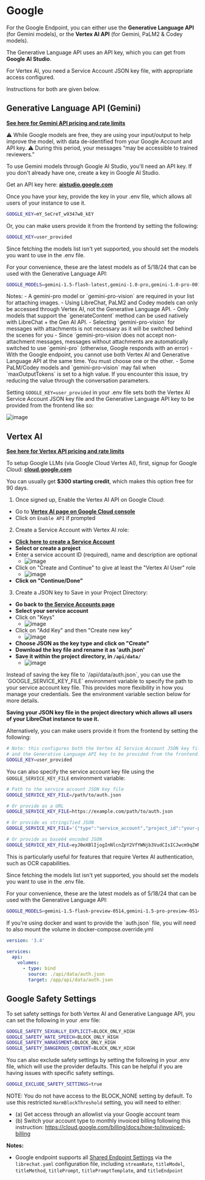 # Google

For the Google Endpoint, you can either use the **Generative Language API** (for Gemini models), or the **Vertex AI API** (for Gemini, PaLM2 & Codey models).

The Generative Language API uses an API key, which you can get from **Google AI Studio**.

For Vertex AI, you need a Service Account JSON key file, with appropriate access configured.

Instructions for both are given below.

## Generative Language API (Gemini)

**[See here for Gemini API pricing and rate limits](https://ai.google.dev/pricing)**

⚠️ While Google models are free, they are using your input/output to help improve the model, with data de-identified from your Google Account and API key.
⚠️ During this period, your messages “may be accessible to trained reviewers.”

To use Gemini models through Google AI Studio, you'll need an API key. If you don't already have one, create a key in Google AI Studio.

Get an API key here: **[aistudio.google.com](https://aistudio.google.com/app/apikey)**

Once you have your key, provide the key in your .env file, which allows all users of your instance to use it.

```bash filename=".env"
GOOGLE_KEY=mY_SeCreT_w9347w8_kEY
```

Or, you can make users provide it from the frontend by setting the following:

```bash filename=".env"
GOOGLE_KEY=user_provided
```

Since fetching the models list isn't yet supported, you should set the models you want to use in the .env file.

For your convenience, these are the latest models as of 5/18/24 that can be used with the Generative Language API:

```bash filename=".env"
GOOGLE_MODELS=gemini-1.5-flash-latest,gemini-1.0-pro,gemini-1.0-pro-001,gemini-1.0-pro-latest,gemini-1.0-pro-vision-latest,gemini-1.5-pro-latest,gemini-pro,gemini-pro-vision
```

<Callout type="note" title="Notes:">
  Notes: - A gemini-pro model or `gemini-pro-vision` are required in your list for attaching images.
  - Using LibreChat, PaLM2 and Codey models can only be accessed through Vertex AI, not the
  Generative Language API. - Only models that support the `generateContent` method can be used
  natively with LibreChat + the Gen AI API. - Selecting `gemini-pro-vision` for messages with
  attachments is not necessary as it will be switched behind the scenes for you - Since
  `gemini-pro-vision`does not accept non-attachment messages, messages without attachments are
  automatically switched to use `gemini-pro` (otherwise, Google responds with an error) - With the
  Google endpoint, you cannot use both Vertex AI and Generative Language API at the same time. You
  must choose one or the other. - Some PaLM/Codey models and `gemini-pro-vision` may fail when
  `maxOutputTokens` is set to a high value. If you encounter this issue, try reducing the value
  through the conversation parameters.
</Callout>

Setting `GOOGLE_KEY=user_provided` in your .env file sets both the Vertex AI Service Account JSON key file and the Generative Language API key to be provided from the frontend like so:

![image](https://github.com/danny-avila/LibreChat/assets/110412045/728cbc04-4180-45a8-848c-ae5de2b02996)

## Vertex AI

**[See here for Vertex API pricing and rate limits](https://cloud.google.com/vertex-ai/generative-ai/pricing)**

To setup Google LLMs (via Google Cloud Vertex AI), first, signup for Google Cloud: **[cloud.google.com](https://cloud.google.com/)**

You can usually get **$300 starting credit**, which makes this option free for 90 days.

1. Once signed up, Enable the Vertex AI API on Google Cloud:

- Go to **[Vertex AI page on Google Cloud console](https://console.cloud.google.com/vertex-ai)**
- Click on `Enable API` if prompted

2. Create a Service Account with Vertex AI role:

- **[Click here to create a Service Account](https://console.cloud.google.com/projectselector/iam-admin/serviceaccounts/create?walkthrough_id=iam--create-service-account#step_index=1)**
- **Select or create a project**
- Enter a service account ID (required), name and description are optional
  - ![image](https://github.com/danny-avila/LibreChat/assets/110412045/0c5cd177-029b-44fa-a398-a794aeb09de6)
- Click on "Create and Continue" to give at least the "Vertex AI User" role
  - ![image](https://github.com/danny-avila/LibreChat/assets/110412045/22d3a080-e71e-446e-8485-bcc5bf558dbb)
- **Click on "Continue/Done"**

3. Create a JSON key to Save in your Project Directory:

- **Go back to [the Service Accounts page](https://console.cloud.google.com/projectselector/iam-admin/serviceaccounts)**
- **Select your service account**
- Click on "Keys"
  - ![image](https://github.com/danny-avila/LibreChat/assets/110412045/735a7bbe-25a6-4b4c-9bb5-e0d8aa91be3d)
- Click on "Add Key" and then "Create new key"
  - ![image](https://github.com/danny-avila/LibreChat/assets/110412045/cfbb20d3-94a8-4cd1-ac39-f9cd8c2fceaa)
- **Choose JSON as the key type and click on "Create"**
- **Download the key file and rename it as 'auth.json'**
- **Save it within the project directory, in `/api/data/`**
  - ![image](https://github.com/danny-avila/LibreChat/assets/110412045/f5b8bcb5-1b20-4751-81a1-d3757a4b3f2f)

<Callout type="info" title="Alternative: Using GOOGLE_SERVICE_KEY_FILE">
  Instead of saving the key file to `/api/data/auth.json`, you can use the `GOOGLE_SERVICE_KEY_FILE`
  environment variable to specify the path to your service account key file. This provides more
  flexibility in how you manage your credentials. See the environment variable section below for
  more details.
</Callout>

**Saving your JSON key file in the project directory which allows all users of your LibreChat instance to use it.**

Alternatively, you can make users provide it from the frontend by setting the following:

```bash filename=".env"
# Note: this configures both the Vertex AI Service Account JSON key file
# and the Generative Language API key to be provided from the frontend.
GOOGLE_KEY=user_provided
```

You can also specify the service account key file using the `GOOGLE_SERVICE_KEY_FILE` environment variable:

```bash filename=".env"
# Path to the service account JSON key file
GOOGLE_SERVICE_KEY_FILE=/path/to/auth.json

# Or provide as a URL
GOOGLE_SERVICE_KEY_FILE=https://example.com/path/to/auth.json

# Or provide as stringified JSON
GOOGLE_SERVICE_KEY_FILE='{"type":"service_account","project_id":"your-project",...}'

# Or provide as base64 encoded JSON
GOOGLE_SERVICE_KEY_FILE=eyJ0eXBlIjogInNlcnZpY2VfYWNjb3VudCIsICJwcm9qZWN0X2lkIjogInlvdXItcHJvamVjdC1pZCIsIC4uLn0=
```

This is particularly useful for features that require Vertex AI authentication, such as OCR capabilities.

Since fetching the models list isn't yet supported, you should set the models you want to use in the .env file.

For your convenience, these are the latest models as of 5/18/24 that can be used with the Generative Language API:

```bash filename=".env"
GOOGLE_MODELS=gemini-1.5-flash-preview-0514,gemini-1.5-pro-preview-0514,gemini-1.0-pro-vision-001,gemini-1.0-pro-002,gemini-1.0-pro-001,gemini-pro-vision,gemini-1.0-pro
```

<Callout type="note" title="If you are using Docker">
If you're using docker and want to provide the `auth.json` file, you will need to also mount the volume in docker-compose.override.yml

```yaml filename="docker-compose.override.yml"
version: '3.4'

services:
  api:
    volumes:
      - type: bind
        source: ./api/data/auth.json
        target: /app/api/data/auth.json
```

</Callout>

## Google Safety Settings

To set safety settings for both Vertex AI and Generative Language API, you can set the following in your .env file:

```bash filename=".env"
GOOGLE_SAFETY_SEXUALLY_EXPLICIT=BLOCK_ONLY_HIGH
GOOGLE_SAFETY_HATE_SPEECH=BLOCK_ONLY_HIGH
GOOGLE_SAFETY_HARASSMENT=BLOCK_ONLY_HIGH
GOOGLE_SAFETY_DANGEROUS_CONTENT=BLOCK_ONLY_HIGH
```

You can also exclude safety settings by setting the following in your .env file, which will use the provider defaults. This can be helpful if you are having issues with specific safety settings.

```bash filename=".env"
GOOGLE_EXCLUDE_SAFETY_SETTINGS=true
```

NOTE: You do not have access to the BLOCK_NONE setting by default.
To use this restricted `HarmBlockThreshold` setting, you will need to either:

- (a) Get access through an allowlist via your Google account team
- (b) Switch your account type to monthly invoiced billing following this instruction:
  https://cloud.google.com/billing/docs/how-to/invoiced-billing

**Notes:**

- Google endpoint supports all [Shared Endpoint Settings](/docs/configuration/librechat_yaml/object_structure/shared_endpoint_settings) via the `librechat.yaml` configuration file, including `streamRate`, `titleModel`, `titleMethod`, `titlePrompt`, `titlePromptTemplate`, and `titleEndpoint`
